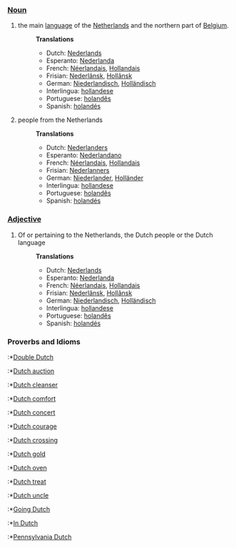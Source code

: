 ===[[Noun]]===
#the main [[language]] of the [[Netherlands]] and the northern part of [[Belgium]].
#:'''Translations'''
#:*Dutch: [[Nederlands]]
#:*Esperanto: [[Nederlanda]]
#:*French: [[Néerlandais]], [[Hollandais]]
#:*Frisian: [[Nederlânsk]], [[Hollânsk]]
#:*German: [[Niederlandisch]], [[Holländisch]] 
#:*Interlingua: [[hollandese]]
#:*Portuguese: [[holandês]]
#:*Spanish: [[holandés]]
#people from the Netherlands
#:'''Translations'''
#:*Dutch:  [[Nederlanders]]
#:*Esperanto: [[Nederlandano]]
#:*French: [[Néerlandais]], [[Hollandais]]
#:*Frisian: [[Nederlanners]]
#:*German: [[Niederlander]], [[Holländer]]
#:*Interlingua: [[hollandese]]
#:*Portuguese: [[holandês]]
#:*Spanish: [[holandés]]

===[[Adjective]]===
#Of or pertaining to the Netherlands, the Dutch people or the Dutch language
#:'''Translations'''
#:*Dutch: [[Nederlands]]
#:*Esperanto: [[Nederlanda]]
#:*French: [[Néerlandais]], [[Hollandais]]
#:*Frisian: [[Nederlânsk]], [[Hollânsk]]
#:*German: [[Niederlandisch]], [[Holländisch]]
#:*Interlingua: [[hollandese]]
#:*Portuguese: [[holandês]]
#:*Spanish: [[holandés]]

===Proverbs and Idioms===
:*[[Double Dutch]]
:*[[Dutch auction]]
:*[[Dutch cleanser]]
:*[[Dutch comfort]]
:*[[Dutch concert]]
:*[[Dutch courage]]
:*[[Dutch crossing]]
:*[[Dutch gold]]
:*[[Dutch oven]]
:*[[Dutch treat]]
:*[[Dutch uncle]]
:*[[Going Dutch]]
:*[[In Dutch]]
:*[[Pennsylvania Dutch]]